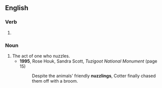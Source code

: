 ==English==

===Verb===
{{head|en|verb form}}

# {{present participle of|en|nuzzle|nocat=1}}

===Noun===
{{en-noun}}

# The act of one who nuzzles.
#* '''1995''', Rose Houk, ‎Sandra Scott, ''Tuzigoot National Monument'' (page 15)
#*: Despite the animals' friendly '''nuzzlings''', Cotter finally chased them off with a broom.